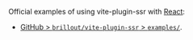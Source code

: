 Official examples of using vite-plugin-ssr with [React](https://reactjs.org/):
 - [GitHub > `brillout/vite-plugin-ssr` > `examples/`](https://github.com/brillout/vite-plugin-ssr/tree/main/examples).
